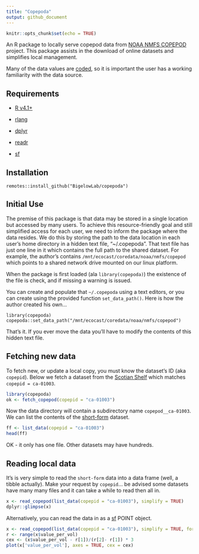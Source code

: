 ```yaml
---
title: "Copepoda"
output: github_document
---
```


```r
knitr::opts_chunk$set(echo = TRUE)
```

An R package to locally serve copepod data from [NOAA NMFS COPEPOD](https://www.st.nmfs.noaa.gov/copepod/) project. This package assists in the download of online datasets and simplifies local management.

Many of the data values are [coded](https://www.st.nmfs.noaa.gov/copepod/codes/), so it is important the user has a working familiarity with the data source.

## Requirements

 + [R v4.1+](https://www.r-project.org/)
 
 + [rlang](https://CRAN.R-project.org/package=rlang)
 
 + [dplyr](https://CRAN.R-project.org/package=dplyr)
 
 + [readr](https://CRAN.R-project.org/package=readr)

 + [sf](https://CRAN.R-project.org/package=sf)
 
## Installation

```
remotes::install_github("BigelowLab/copepoda")
```

## Initial Use

The premise of this package is that data may be stored in a single location but accessed by many users. To achieve this resource-friendly goal and still simplified access for each user, we need to inform the package where the data resides.  We do this by storing the path to the data location in each user's home directory in a hidden text file, "~/.copepoda".  That text file has just one line in it which contains the full path to the shared dataset.  For example, the author's contains `/mnt/ecocast/coredata/noaa/nmfs/copepod` which points to a shared network drive mounted on our linux platform.  

When the package is first loaded (ala `library(copepoda)`) the existence of the file is check, and if missing a warning is issued.

You can create and populate that `~/.copepoda` using a text editors, or you can create using the provided function `set_data_path()`. Here is how the author created his own...

```
library(copepoda)
copepoda::set_data_path("/mnt/ecocast/coredata/noaa/nmfs/copepod")
```

That's it.  If you ever move the data you'll have to modify the contents of this hidden text file.

## Fetching new data
 
To fetch new, or update a local copy, you must know the dataset's ID (aka `copepid`). Below we fetch a dataset from the [Scotian Shelf](https://www.st.nmfs.noaa.gov/copepod/data/ca-01003/index.html) which matches `copepid = ca-01003`.

```r
library(copepoda)
ok <- fetch_copepod(copepid = "ca-01003")
```

Now the data directory will contain a subdirectory name `copepod__ca-01003`.  We can list the contents of the [short-form](https://www.st.nmfs.noaa.gov/copepod/data/us-04201/html_src/short-format_intro.html) dataset. 

```r
ff <- list_data(copepid = "ca-01003")
head(ff)
```
OK - it only has one file.  Other datasets may have hundreds.

## Reading local data

It's is very simple to read the `short-form` data into a data frame (well, a tibble actually). Make your request by `copepid`... be advised some datasets have many many files and it can take a while to read then all in.

```r
x <- read_copepod(list_data(copepid = "ca-01003"), simplify = TRUE)
dplyr::glimpse(x)
```

Alternatively, you can read the data in as a [sf](https://CRAN.R-project.org/package=sf) POINT object.

```r
x <- read_copepod(list_data(copepid = "ca-01003"), simplify = TRUE, form = 'sf')
r <- range(x$value_per_vol)
cex <- (x$value_per_vol - r[1])/(r[2]- r[1]) * 3
plot(x['value_per_vol'], axes = TRUE, cex = cex)
```